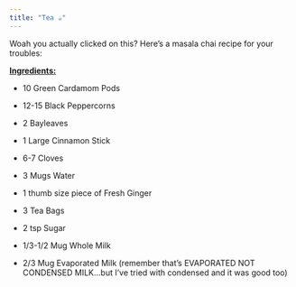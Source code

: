 ---
title: "Tea ☕"
---

Woah you actually clicked on this? Here's a masala chai recipe for your troubles:

[**Ingredients:**]{.underline}

-   10 Green Cardamom Pods

-   12-15 Black Peppercorns

-   2 Bayleaves

-   1 Large Cinnamon Stick

-   6-7 Cloves

-   3 Mugs Water

-   1 thumb size piece of Fresh Ginger

-   3 Tea Bags

-   2 tsp Sugar

-   1/3-1/2 Mug Whole Milk

-   2/3 Mug Evaporated Milk (remember that's EVAPORATED NOT CONDENSED MILK...but I've tried with condensed and it was good too)
